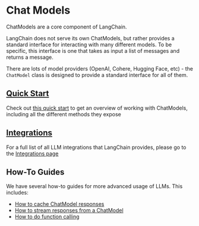 # Chat Models

ChatModels are a core component of LangChain.

LangChain does not serve its own ChatModels, but rather provides a standard interface for interacting with many different models. To be specific, this interface is one that takes as input a list of messages and returns a message.

There are lots of model providers (OpenAI, Cohere, Hugging Face, etc) - the `ChatModel` class is designed to provide a standard interface for all of them.

## [Quick Start](/docs/modules/model_io/chat/quick_start)

Check out [this quick start](/docs/modules/model_io/chat/quick_start) to get an overview of working with ChatModels, including all the different methods they expose

## [Integrations](/docs/integrations/chat/)

For a full list of all LLM integrations that LangChain provides, please go to the [Integrations page](/docs/integrations/chat/)

## How-To Guides

We have several how-to guides for more advanced usage of LLMs.
This includes:

- [How to cache ChatModel responses](/docs/modules/model_io/chat/caching)
- [How to stream responses from a ChatModel](/docs/modules/model_io/chat/streaming)
- [How to do function calling](/docs/modules/model_io/chat/function_calling)
